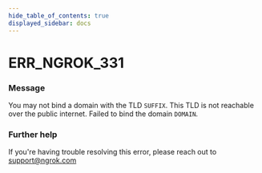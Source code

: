 ```yaml
---
hide_table_of_contents: true
displayed_sidebar: docs
---
```



# ERR_NGROK_331

### Message

You may not bind a domain with the TLD `SUFFIX`. This TLD is not reachable over the public internet. Failed to bind the domain `DOMAIN`.

<ErrorDetails error="err_ngrok_331" />

### Further help

If you're having trouble resolving this error, please reach out to [support@ngrok.com](mailto:support@ngrok.com?subject=Help%20with%20ERR_NGROK_331)
